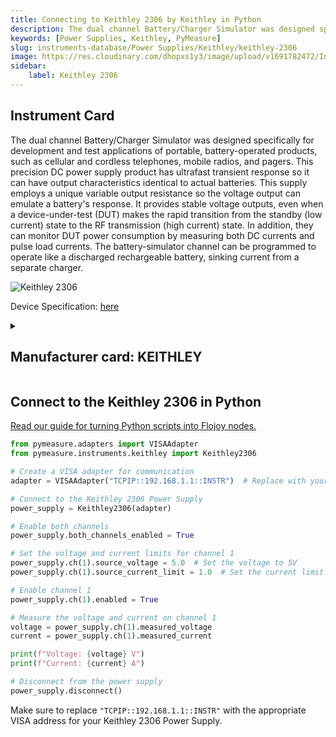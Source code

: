 ```yaml
---
title: Connecting to Keithley 2306 by Keithley in Python
description: The dual channel Battery/Charger Simulator was designed specifically for development and test applications of portable, battery-operated products, such as cellular and cordless telephones, mobile radios, and pagers. This precision DC power supply product has ultrafast transient response so it can have output characteristics identical to actual batteries. This supply employs a unique variable output resistance so the voltage output can emulate a battery's response. It provides stable voltage outputs, even when a device-under-test (DUT) makes the rapid transition from the standby (low current) state to the RF transmission (high current) state. In addition, they can monitor DUT power consumption by measuring both DC currents and pulse load currents. The battery-simulator channel can be programmed to operate like a discharged rechargeable battery, sinking current from a separate charger.
keywords: [Power Supplies, Keithley, PyMeasure] 
slug: instruments-database/Power Supplies/Keithley/keithley-2306 
image: https://res.cloudinary.com/dhopxs1y3/image/upload/v1691782472/Instruments/Power%20Supplies/Keithley-2306/Keithley-2306.webp
sidebar:
    label: Keithley 2306 
---
```



## Instrument Card

The dual channel Battery/Charger Simulator was designed specifically for development and test applications of portable, battery-operated products, such as cellular and cordless telephones, mobile radios, and pagers. This precision DC power supply product has ultrafast transient response so it can have output characteristics identical to actual batteries. This supply employs a unique variable output resistance so the voltage output can emulate a battery's response. It provides stable voltage outputs, even when a device-under-test (DUT) makes the rapid transition from the standby (low current) state to the RF transmission (high current) state. In addition, they can monitor DUT power consumption by measuring both DC currents and pulse load currents. The battery-simulator channel can be programmed to operate like a discharged rechargeable battery, sinking current from a separate charger.

![Keithley 2306](https://res.cloudinary.com/dhopxs1y3/image/upload/v1691782472/Instruments/Power%20Supplies/Keithley-2306/Keithley-2306.webp)

Device Specification: [here](https://www.farnell.com/datasheets/1626633.pdf)

<details style={{ marginTop: "15px"}}>
<summary><h2 style={{display:'inline'}}>Manufacturer card: KEITHLEY</h2></summary>

![KEITHLEY](https://res.cloudinary.com/dhopxs1y3/image/upload/v1692806202/Instruments/Vendor%20Logos/Keithley.png)

Keithley Instruments is a measurement and instrument company headquartered in Solon, Ohio, that develops, manufactures, markets, and sells data acquisition products, as well as complete systems for high-volume production and assembly testing.

- Headquarters: Cleveland, Ohio, United States
- Yearly Revenue (millions, USD): 110.6
- Vendor Website: [here](https://www.tek.com/en)

</details>


<FeaturedInstrumentVideo category="POWER_SUPPLIES" />

## Connect to the Keithley 2306 in Python

[Read our guide for turning Python scripts into Flojoy nodes.](https://docs.flojoy.ai/contribution/blocks/custom-flojoy-block/)



<Tabs>
<TabItem value="Flojoy" label="Flojoy" className="flojoy-instrument-tabs">

<SectionsCard category="POWER_SUPPLIES" manufacturer="Keithley"></SectionsCard>

</TabItem>
<TabItem value="PyMeasure" label="PyMeasure">


```python
from pymeasure.adapters import VISAAdapter
from pymeasure.instruments.keithley import Keithley2306

# Create a VISA adapter for communication
adapter = VISAAdapter("TCPIP::192.168.1.1::INSTR")  # Replace with your instrument's IP address

# Connect to the Keithley 2306 Power Supply
power_supply = Keithley2306(adapter)

# Enable both channels
power_supply.both_channels_enabled = True

# Set the voltage and current limits for channel 1
power_supply.ch(1).source_voltage = 5.0  # Set the voltage to 5V
power_supply.ch(1).source_current_limit = 1.0  # Set the current limit to 1A

# Enable channel 1
power_supply.ch(1).enabled = True

# Measure the voltage and current on channel 1
voltage = power_supply.ch(1).measured_voltage
current = power_supply.ch(1).measured_current

print(f"Voltage: {voltage} V")
print(f"Current: {current} A")

# Disconnect from the power supply
power_supply.disconnect()
```

Make sure to replace `"TCPIP::192.168.1.1::INSTR"` with the appropriate VISA address for your Keithley 2306 Power Supply.

</TabItem>
</Tabs>